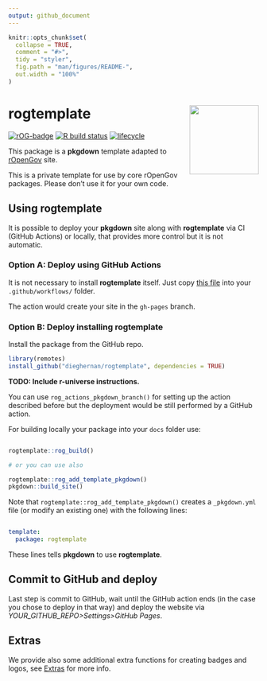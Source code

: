 ```yaml
---
output: github_document
---
```


<!-- README.md is generated from README.Rmd. Please edit that file -->

```r
knitr::opts_chunk$set(
  collapse = TRUE,
  comment = "#>",
  tidy = "styler",
  fig.path = "man/figures/README-",
  out.width = "100%"
)
```

# rogtemplate <a href='https://ropengov.github.io/rogtemplate/'><img src='man/figures/logo.png' align="right" height="139" /></a>

<!-- badges: start -->
[![rOG-badge](https://ropengov.github.io/rogtemplate//reference/figures/ropengov-badge.svg)](http://ropengov.org/)
[![R build status](https://github.com/ropengov/rogtemplate/workflows/R-CMD-check/badge.svg)](https://github.com/rOpenGov/rogtemplate/actions)
[![lifecycle](https://lifecycle.r-lib.org/articles/figures/lifecycle-experimental.svg)](https://lifecycle.r-lib.org/articles/stages.html#experimental)
<!-- badges: end -->


This package is a **pkgdown** template adapted to 
[rOpenGov](http://ropengov.org/) site.

This is a private template for use by core rOpenGov packages. 
Please don’t use it for your own code.


## Using rogtemplate

It is possible to deploy your **pkgdown** site along with **rogtemplate**
via CI (GitHub Actions) or locally, that provides more control but it is
not automatic.

### Option A: Deploy using GitHub Actions

It is not necessary to install **rogtemplate** itself. Just copy 
[this file](https://github.com/rOpenGov/rogtemplate/blob/main/inst/yaml/rogtemplate-gh-pages.yaml) 
into your `.github/workflows/` folder.

The action would create your site in the `gh-pages` branch.

### Option B: Deploy installing rogtemplate

Install the package from the GitHub repo. 

``` r
library(remotes)
install_github("dieghernan/rogtemplate", dependencies = TRUE)
```

**TODO: Include r-universe instructions.**

You can use `rog_actions_pkgdown_branch()`
for setting up the action described before but the deployment would be still
performed by a GitHub action.

For building locally your package into your `docs` folder use:

``` r

rogtemplate::rog_build()

# or you can use also

rogtemplate::rog_add_template_pkgdown()
pkgdown::build_site()
```

Note that `rogtemplate::rog_add_template_pkgdown()` creates a `_pkgdown.yml` 
file (or modify an existing one) with the following lines:

```yaml

template:
  package: rogtemplate
```

These lines tells **pkgdown** to use **rogtemplate**.


## Commit to GitHub and deploy

Last step is commit to GitHub, wait until the GitHub action ends (in the
case you chose to deploy in that way) and deploy the website via
*YOUR\_GITHUB\_REPO\>Settings\>GitHub Pages*.


## Extras

We provide also some additional extra functions for creating badges and logos,
see [Extras](https://dieghernan.github.io/rogtemplate/reference/index.html) for more info.
